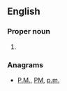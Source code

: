 {{also|MP|mp|.mp}}
==English==

===Proper noun===
{{en-proper noun}}

# {{abbreviation of|{{pedlink|Masoretic Text|disp=masorah parva}}|lang=en}}

===Anagrams===
* [[P.M.#English|P.M.]], [[PM#English|PM]], [[p.m.#English|p.m.]]